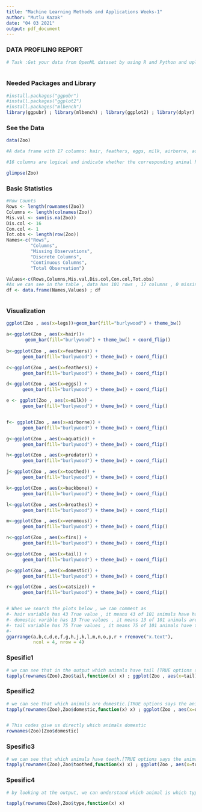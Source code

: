 ---
title: "Machine Learning Methods and Applications Weeks-1"
author: "Mutlu Kazak"
date: "04 03 2021"
output: pdf_document
---
### DATA PROFILING REPORT
 
```{r}
# Task :Get your data from OpenML dataset by using R and Python and upload the descriptive statistics report to the folder.
 
```

### Needed Packages and Library
```{r}
#install.packages("ggpubr")
#install.packages("ggplot2")
#install.packages("mlbench")
library(ggpubr) ; library(mlbench) ; library(ggplot2) ; library(dplyr)

```
### See the Data
```{r}
data(Zoo)

#A data frame with 17 columns: hair, feathers, eggs, milk, airborne, aquatic, predator, toothed, backbone, breathes, venomous, fins, legs, tail, domestic, catsize, type. 

#16 columns are logical and indicate whether the corresponding animal has the corresponsing  characteristic or not. The only 1 exceptions is legs variable takes values 0, 2, 4, 5, 6 and 8. 

glimpse(Zoo)

```

### Basic Statistics
```{r}
#Row Counts
Rows <- length(rownames(Zoo))
Columns <- length(colnames(Zoo))
Mis.val <- sum(is.na(Zoo))
Dis.col <- 16
Con.col <- 1
Tot.obs <- length(row(Zoo))
Names<-c("Rows",
         "Columns",
         "Missing Observations",
         "Discrete Columns",
         "Continuous Columns",
         "Total Observation")

Values<-c(Rows,Columns,Mis.val,Dis.col,Con.col,Tot.obs)
#As we can see in the table , data has 101 rows , 17 columns , 0 missing value , 16 discrete1 Column , 1 Continuous
df <- data.frame(Names,Values) ; df



```


### Visualization
```{r}
ggplot(Zoo , aes(x=legs))+geom_bar(fill="burlywood") + theme_bw() 

a<-ggplot(Zoo , aes(x=hair))+
       geom_bar(fill="burlywood") + theme_bw() + coord_flip()
       
b<-ggplot(Zoo , aes(x=feathers)) + 
      geom_bar(fill="burlywood") + theme_bw() + coord_flip()

c<-ggplot(Zoo , aes(x=feathers)) + 
      geom_bar(fill="burlywood") + theme_bw() + coord_flip()

d<-ggplot(Zoo , aes(x=eggs)) + 
      geom_bar(fill="burlywood") + theme_bw() + coord_flip()

e <- ggplot(Zoo , aes(x=milk)) + 
      geom_bar(fill="burlywood") + theme_bw() + coord_flip()


f<- ggplot(Zoo , aes(x=airborne)) + 
      geom_bar(fill="burlywood") + theme_bw() + coord_flip()

g<-ggplot(Zoo , aes(x=aquatic)) + 
      geom_bar(fill="burlywood") + theme_bw() + coord_flip()

h<-ggplot(Zoo , aes(x=predator)) + 
      geom_bar(fill="burlywood") + theme_bw() + coord_flip()

j<-ggplot(Zoo , aes(x=toothed)) + 
      geom_bar(fill="burlywood") + theme_bw() + coord_flip()

k<-ggplot(Zoo , aes(x=backbone)) + 
      geom_bar(fill="burlywood") + theme_bw() + coord_flip()

l<-ggplot(Zoo , aes(x=breathes)) + 
      geom_bar(fill="burlywood") + theme_bw() + coord_flip()

m<-ggplot(Zoo , aes(x=venomous)) + 
      geom_bar(fill="burlywood") + theme_bw() + coord_flip()

n<-ggplot(Zoo , aes(x=fins)) + 
      geom_bar(fill="burlywood") + theme_bw() + coord_flip()

o<-ggplot(Zoo , aes(x=tail)) + 
      geom_bar(fill="burlywood") + theme_bw() + coord_flip()

p<-ggplot(Zoo , aes(x=domestic)) + 
      geom_bar(fill="burlywood") + theme_bw() + coord_flip()

r<-ggplot(Zoo , aes(x=catsize)) + 
      geom_bar(fill="burlywood") + theme_bw() + coord_flip()


# When we search the plots below , we can comment as 
#- hair variable has 43 True value , it means 43 of 101 animals have hair .
#- domestic varible has 13 True values , it means 13 of 101 animals are domestic rest of them unteatable animal.
#- tail variable has 75 True values , it means 75 of 101 animals have tail on their body
#-
ggarrange(a,b,c,d,e,f,g,h,j,k,l,m,n,o,p,r + rremove("x.text"), 
          ncol = 4, nrow = 4)
```

### Spesific1
```{r}
# we can see that in the output which animals have tail [TRUE options says the animal has tail]
tapply(rownames(Zoo),Zoo$tail,function(x) x) ; ggplot(Zoo , aes(x=tail)) + geom_bar(fill="burlywood") + theme_bw() + coord_flip()
```

### Spesific2
```{r}
# we can see that which animals are domestic.[TRUE options says the animal is domestic]
tapply(rownames(Zoo),Zoo$domestic,function(x) x) ; ggplot(Zoo , aes(x=domestic)) + geom_bar(fill="burlywood") + theme_bw() + coord_flip()


# This codes give us directly which animals domestic 
rownames(Zoo)[Zoo$domestic]
```
 
 
### Spesific3
```{r}
# we can see that which animals have teeth.[TRUE options says the animal has teeth]
tapply(rownames(Zoo),Zoo$toothed,function(x) x) ; ggplot(Zoo , aes(x=toothed)) + geom_bar(fill="burlywood") + theme_bw() + coord_flip()
```


### Spesific4
```{r}
# by looking at the output, we can understand which animal is which type of animal. , there is 41 mammal type animals , 20 bird , 5 reptile , 13 fish , 4 amphibian , 8 insect , 10 mollusc.et.al animals in the data.

tapply(rownames(Zoo),Zoo$type,function(x) x)
```



